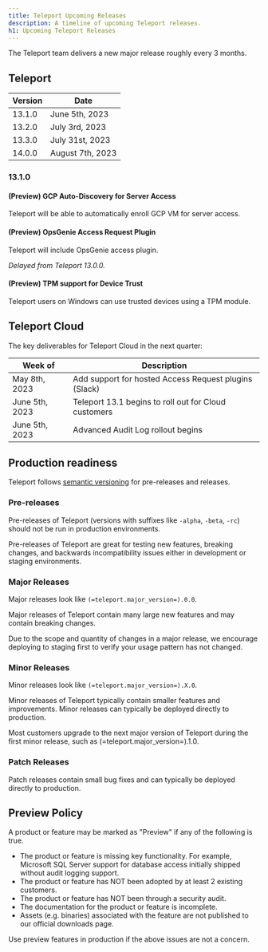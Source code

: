 ```yaml
---
title: Teleport Upcoming Releases
description: A timeline of upcoming Teleport releases.
h1: Upcoming Teleport Releases
---
```


The Teleport team delivers a new major release roughly every 3 months.

## Teleport

| Version | Date             |
|---------|------------------|
| 13.1.0  | June 5th, 2023   |
| 13.2.0  | July 3rd, 2023   |
| 13.3.0  | July 31st, 2023  |
| 14.0.0  | August 7th, 2023 |

### 13.1.0

#### (Preview) GCP Auto-Discovery for Server Access

Teleport will be able to automatically enroll GCP VM for server access.

#### (Preview) OpsGenie Access Request Plugin

Teleport will include OpsGenie access plugin.

*Delayed from Teleport 13.0.0.*

#### (Preview) TPM support for Device Trust

Teleport users on Windows can use trusted devices using a TPM module.

## Teleport Cloud

The key deliverables for Teleport Cloud in the next quarter:

| Week of          | Description                                           |
|------------------|-------------------------------------------------------|
| May 8th, 2023    | Add support for hosted Access Request plugins (Slack) |
| June 5th, 2023   | Teleport 13.1 begins to roll out for Cloud customers  |
| June 5th, 2023   | Advanced Audit Log rollout begins                     |

## Production readiness

Teleport follows [semantic versioning](https://semver.org) for pre-releases and
releases.

### Pre-releases

Pre-releases of Teleport (versions with suffixes like `-alpha`, `-beta`, `-rc`)
should not be run in production environments.

Pre-releases of Teleport are great for testing new features, breaking changes,
and backwards incompatibility issues either in development or staging
environments.

### Major Releases

Major releases look like `(=teleport.major_version=).0.0`.

Major releases of Teleport contain many large new features and may contain
breaking changes.

Due to the scope and quantity of changes in a major release, we encourage
deploying to staging first to verify your usage pattern has not changed.

### Minor Releases

Minor releases look like `(=teleport.major_version=).X.0`.

Minor releases of Teleport typically contain smaller features and improvements.
Minor releases can typically be deployed directly to production.

Most customers upgrade to the next major version of Teleport during the first
minor release, such as (=teleport.major_version=).1.0.

### Patch Releases

Patch releases contain small bug fixes and can typically be deployed directly
to production.

## Preview Policy

A product or feature may be marked as "Preview" if any of the following is
true.

- The product or feature is missing key functionality. For example, Microsoft
  SQL Server support for database access initially shipped without audit
  logging support.
- The product or feature has NOT been adopted by at least 2 existing customers.
- The product or feature has NOT been through a security audit.
- The documentation for the product or feature is incomplete.
- Assets (e.g. binaries) associated with the feature are not published to our
  official downloads page.

Use preview features in production if the above issues are not a concern.
